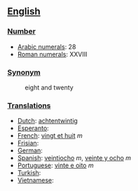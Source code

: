 == [[English]] ==

=== [[Number]] ===

*[[w:Arabic Numerals|Arabic numerals]]: 28
*[[w:Roman numerals|Roman numerals]]: XXVIII

=== [[Synonym]] ===
:eight and twenty

=== [[Translations]] ===

*[[Dutch]]: [[achtentwintig]]
*[[Esperanto]]:
*[[French]]: [[vingt et huit]] ''m''
*[[Frisian]]:
*[[German]]:
*[[Spanish]]: [[veintiocho]] ''m'', [[veinte y ocho]] ''m''
*[[Portuguese]]: [[vinte e oito]] ''m''
*[[Turkish]]:
*[[Vietnamese]]: